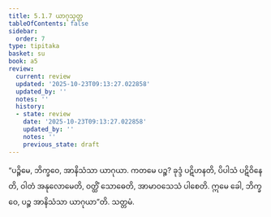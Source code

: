 ```yaml
---
title: 5.1.7 ယာဂုသုတ္တ
tableOfContents: false
sidebar:
  order: 7
type: tipitaka
basket: su
book: a5
review:
  current: review
  updated: '2025-10-23T09:13:27.022858'
  updated_by: ''
  notes: ''
  history:
  - state: review
    date: '2025-10-23T09:13:27.022858'
    updated_by: ''
    notes: ''
    previous_state: draft
---
```



<ReviewStatus review={frontmatter.review} showDetails={true} />

<HypothesisAnnotation frontmatter={frontmatter} />

<DynamicBreadcrumb />

<Division number="207" book="a5" e="ch" v="16" p="218">

<Paragraph number="1208" book="a5">
“ပဉ္စိမေ, ဘိက္ခဝေ, အာနိသံသာ ယာဂုယာ. ကတမေ ပဉ္စ? ခုဒ္ဒံ ပဋိဟနတိ, ပိပါသံ ပဋိဝိနေတိ, ဝါတံ အနုလောမေတိ, ဝတ္ထိံ သောဓေတိ, အာမာဝသေသံ ပါစေတိ. ဣမေ ခေါ, ဘိက္ခဝေ, ပဉ္စ အာနိသံသာ ယာဂုယာ”တိ.

</Paragraph>
</Division>

<Paragraph number="1209" type="center" book="a5">
သတ္တမံ.
</Paragraph>